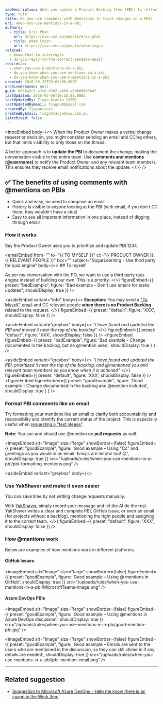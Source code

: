 ```yaml
---
seoDescription: When you update a Product Backlog Item (PBI) to reflect a change verbally requested by the Product Owner, use the discussions feature and mention the user using "@username" instead of sending an email. This keeps track of the conversation and allows everyone involved to stay updated.
type: rule
title: Do you use comments with @mentions to track changes in a PBI?
uri: when-you-use-mentions-in-a-pbi
authors:
  - title: Eric Phan
    url: https://ssw.com.au/people/eric-phan
  - title: Adam Cogan
    url: https://ssw.com.au/people/adam-cogan
related:
  - know-that-im-interrupts
  - do-you-reply-to-the-correct-zendesk-email
redirects:
  - when-you-use-@-mentions-in-a-pbi
  - do-you-know-when-you-use-mentions-in-a-pbi
  - do-you-know-when-you-use-@-mentions-in-a-pbi
created: 2016-09-20T20:03:06.000Z
archivedreason: null
guid: 8d36a3c3-47e0-4302-a609-a09080565847
lastUpdated: 2025-05-06T10:16:01.000Z
lastUpdatedBy: Tiago Araújo [SSW]
lastUpdatedByEmail: tiagov8@gmail.com
createdBy: TiagoAraujo
createdByEmail: TiagoAraujo@ssw.com.au
isArchived: false
---
```


<introEmbed
  body={<>
When the Product Owner makes a verbal change request or decision, you might consider sending an email and CCing others, but that limits visibility to only those on the thread.

A better approach is to **update the PBI** to document the change, making the conversation visible to the entire team. Use **comments and mentions (@username)** to notify the Product Owner and any relevant team members. This ensures they receive email notifications about the update.
  </>}
/>
## ✅ The benefits of using comments with @mentions on PBIs

* Quick and easy, no need to compose an email
* History is visible to anyone looking at the PBI (with email, if you don't CC them, they wouldn't have a clue)
* Easy to see all important information in one place, instead of digging through email

### How it works

Say the Product Owner asks you to prioritize and update PBI 1234.

<emailEmbed
  from=""
  to="&#123;&#123; TO MYSELF &#125;&#125;"
  cc="&#123;&#123; PRODUCT OWNER &#125;&#125;, &#123;&#123; RELEVANT PEOPLE &#125;&#125;"
  bcc=""
  subject="SugarLearning - Use third party for quiz engine"
  body={<>
    ## To myself

As per my conversation with the PO, we want to use a third party quiz engine instead of building our own. This is a priority.
  </>}
  figureEmbed={{
    preset: "badExample",
    figure: "Bad example – Don't use emails for tasks updates",
    shouldDisplay: true
  }}
/>

<asideEmbed
  variant="info"
  body={<>
    **Exception:** You may send a ["To Myself" email](/send-to-myself-emails) and CC relevant people **when there is no Product Backlog** related to the request.
  </>}
  figureEmbed={{
    preset: "default",
    figure: 'XXX',
    shouldDisplay: false
  }}
/>

<asideEmbed
  variant="greybox"
  body={<>
    _"I have found and updated the PBI and moved it near the top of the backlog"_
  </>}
  figureEmbed={{
    preset: "default",
    figure: 'XXX',
    shouldDisplay: false
  }}
/>
<figureEmbed figureEmbed={{
  preset: "badExample",
  figure: 'Bad example - Change documented in the backlog, but no @mention used',
  shouldDisplay: true
} } />


<asideEmbed
  variant="greybox"
  body={<>
    _"I have found and updated the PBI, prioritized it near the top of the backlog, and @mentioned you and relevant team members so you know when it is actioned"_
  </>}
  figureEmbed={{
    preset: "default",
    figure: 'XXX',
    shouldDisplay: false
  }}
/>
<figureEmbed figureEmbed={{
  preset: "goodExample",
  figure: 'Good example - Change documented in the backlog and @mention included',
  shouldDisplay: true
} } />


### Format PBI comments like an email

Try formatting your mentions like an email to clarify both accountability and responsiblity and identify the current status of the project. This is especially useful when [requesting a "test please"](/request-a-test-please).

**Note:** You can and should use @mention on **pull requests** as well.

<imageEmbed
  alt="Image"
  size="large"
  showBorder={false}
  figureEmbed={{
    preset: "goodExample",
    figure: 'Good example – Using "Cc" and greetings as you would in an email. Emojis are helpful too! 😊',
    shouldDisplay: true
  }}
  src="/uploads/rules/when-you-use-mentions-in-a-pbi/pbi-formatting-mentions.png"
/>

<asideEmbed
  variant="greybox"
  body={<>
    
### Use YakShaver and make it even easier

You can save time by not writing change requests manually.

With [YakShaver](https://yakshaver.ai), simply record your message and let the AI do the rest. YakShaver writes a clear and complete PBI, GitHub Issue, or even an email (for projects without a backlog), mentioning the right people and assigning it to the correct team.
  </>}
  figureEmbed={{
    preset: "default",
    figure: 'XXX',
    shouldDisplay: false
  }}
/>

### How @mentions work

Below are examples of how mentions work in different platforms.

#### GitHub Issues

<imageEmbed
  alt="Image"
  size="large"
  showBorder={false}
  figureEmbed={{
    preset: "goodExample",
    figure: 'Good example – Using @ mentions in GitHub',
    shouldDisplay: true
  }}
  src="/uploads/rules/when-you-use-mentions-in-a-pbi/MicrosoftTeams-image.png"
/>

#### Azure DevOps PBIs

<imageEmbed
  alt="Image"
  size="large"
  showBorder={false}
  figureEmbed={{
    preset: "goodExample",
    figure: 'Good example – Using @mentions in Azure DevOps discussion',
    shouldDisplay: true
  }}
  src="/uploads/rules/when-you-use-mentions-in-a-pbi/good-mention-pbi.jpg"
/>

<imageEmbed
  alt="Image"
  size="large"
  showBorder={false}
  figureEmbed={{
    preset: "goodExample",
    figure: 'Good example – Emails are sent to the users who are mentioned in the discussion, so they can still chime in if any details are needed',
    shouldDisplay: true
  }}
  src="/uploads/rules/when-you-use-mentions-in-a-pbi/pbi-mention-email.png"
/>

---

## Related suggestion

* [Suggestion to Microsoft Azure DevOps - Help me know there is an image in the Work Item](https://bettersoftwaresuggestions.com/microsoft/azure-devops/help-me-know-there-is-an-image-in-the-work-item/)
